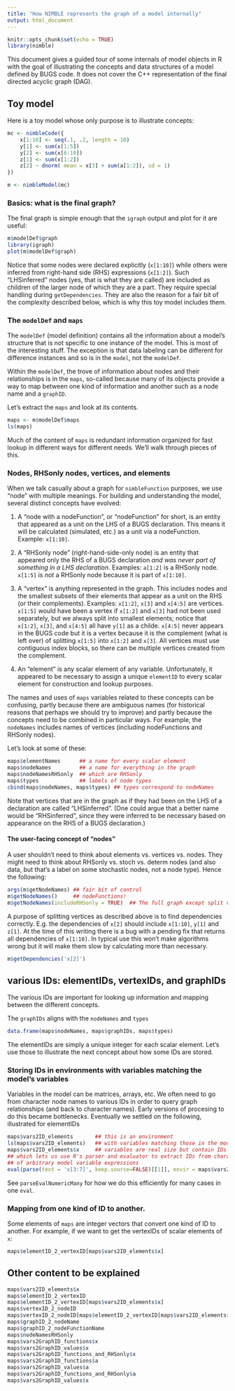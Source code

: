 ```yaml
---
title: "How NIMBLE represents the graph of a model internally"
output: html_document
---
```


```r
knitr::opts_chunk$set(echo = TRUE)
library(nimble)
```

This document gives a guided tour of some internals of model objects in R with the goal of illustrating the concepts and data structures of a model defined by BUGS code.  It does not cover the C++ representation of the final directed acyclic graph (DAG).

## Toy model

Here is a toy model whose only purpose is to illustrate concepts:

```r
mc <- nimbleCode({
    x[1:10] <- seq(.1, .2, length = 10)
    y[1] <- sum(x[1:5])
    y[2] <- sum(x[6:10])
    z[1] <- sum(x[1:2])
    z[2] ~ dnorm( mean = x[3] + sum(a[1:2]), sd = 1)
})

m <- nimbleModel(mc)
```

### Basics: what is the final graph?

The final graph is simple enough that the `igraph` output and plot for it are useful:

```r
m$modelDef$graph
library(igraph)
plot(m$modelDef$graph)
```

Notice that some nodes were declared explicitly (`x[1:10]`) while others were inferred from right-hand side (RHS) expressions (`x[1:2]`).  Such "LHSinferred" nodes (yes, that is what they are called) are included as children of the larger node of which they are a part.  They require special handling during `getDependencies`.  They are also the reason for a fair bit of the complexity described below, which is why this toy model includes them.

### The `modelDef` and `maps`

The `modelDef` (model definition) contains all the information about a model's structure that is not specific to one instance of the model.  This is most of the interesting stuff.  The exception is that data labeling can be different for difference instances and so is in the `model`, not the `modelDef`.

Within the `modelDef`, the trove of information about nodes and their relationships is in the `maps`, so-called because many of its objects provide a way to map between one kind of information and another such as a node name and a `graphID`.

Let's extract the `maps` and look at its contents.

```r
maps <- m$modelDef$maps
ls(maps)
```

Much of the content of `maps` is redundant information organized for fast lookup in different ways for different needs. We'll walk through pieces of this.

### Nodes, RHSonly nodes, vertices, and elements

When we talk casually about a graph for `nimbleFunction` purposes, we use "node" with multiple meanings.  For building and understanding the model, several distinct concepts have evolved:

1. A "node with a nodeFunction", or "nodeFunction" for short, is an entity that appeared as a unit on the LHS of a BUGS declaration.  This means it will be calculated (simulated, etc.) as a unit via a nodeFunction.  Example: `x[1:10]`.

2. A "RHSonly node" (right-hand-side-only node) is an entity that appeared only the RHS of a BUGS declaration *and was never part of something in a LHS declaration*.  Examples: `a[1:2]` is a RHSonly node.  `x[1:5]` is *not* a RHSonly node because it is part of `x[1:10]`.

3. A "vertex" is anything represented in the graph.  This includes nodes and the smallest subsets of their elements that appear as a unit on the RHS (or their complements).  Examples: `x[1:2]`, `x[3]` and `x[4:5]` are vertices.  `x[1:5]` would have been a vertex if `x[1:2]` and `x[3]` had not been used separately, but we always split into smallest elements; notice that `x[1:2]`, `x[3]`, and `x[4:5]` all have `y[1]` as a childe.  `x[4:5]` never appears in the BUGS code but it is a vertex because it is the complement (what is left over) of splitting `x[1:5]` into `x[1:2]` and `x[3]`.  All vertices must use contiguous index blocks, so there can be multiple vertices created from the complement.

4. An "element" is any scalar element of any variable.  Unfortunately, it appeared to be necessary to assign a unique `elementID` to every scalar element for construction and lookup purposes.

The names and uses of `maps` variables related to these concepts can be confusing, partly because there are ambiguous names (for historical reasons that perhaps we should try to improve) and partly because the concepts need to be combined in particular ways.  For example, the `nodeNames` includes names of vertices (including nodeFunctions and RHSonly nodes).

Let's look at some of these:

```r
maps$elementNames      ## a name for every scalar element
maps$nodeNames         ## a name for everything in the graph
maps$nodeNamesRHSonly  ## which are RHSonly
maps$types             ## labels of node types
cbind(maps$nodeNames, maps$types) ## types correspond to nodeNames
```

Note that vertices that are in the graph as if they had been on the LHS of a declaration are called "LHSinferred".  (One could argue that a better name would be "RHSinferred", since they were inferred to be necessary based on appearance on the RHS of a BUGS declaration.)

#### The user-facing concept of "nodes"

A user shouldn't need to think about elements vs. vertices vs. nodes.  They might need to think about RHSonly vs. stoch vs. determ nodes (and also data, but that's a label on some stochastic nodes, not a node type).  Hence the following:

```r
args(m$getNodeNames) ## fair bit of control
m$getNodeNames()     ## nodeFunctions!
m$getNodeNames(includeRHSonly = TRUE)  ## The full graph except split vertices
```

A purpose of splitting vertices as described above is to find dependencies correctly.  E.g. the dependencies of `x[2]` should include `x[1:10]`, `y[1]` and `z[1]`.  At the time of this writing there is a bug with a pending fix that returns all dependencies of `x[1:10]`.  In typical use this won't make algorithms wrong but it will make them slow by calculating more than necessary. 

```r
m$getDependencies('x[2]')
```

## various IDs: elementIDs, vertexIDs, and graphIDs

The various IDs are important for looking up information and mapping between the different concepts.

The `graphIDs` aligns with the `nodeNames` and `types`

```r
data.frame(maps$nodeNames, maps$graphIDs, maps$types)
```

The elementIDs are simply a unique integer for each scalar element.  Let's use those to illustrate the next concept about how some IDs are stored.

### Storing IDs in environments with variables matching the model's variables

Variables in the model can be matrices, arrays, etc.  We often need to go from character node names to various IDs in order to query graph relationships (and back to character names).  Early versions of procesing to do this became bottlenecks.  Eventually we settled on the following, illustrated for elementIDs

```r
maps$vars2ID_elements       ## this is an environment
ls(maps$vars2ID_elements)   ## with variables matching those in the model
maps$vars2ID_elements$x     ## variables are real size but contain IDs
## which lets us use R's parser and evaluator to extract IDs from character code
## of arbitrary model variable expressions
eval(parse(text = 'x[3:7]', keep.source=FALSE)[[1]], envir = maps$vars2ID_elements)
```

See `parseEvalNumericMany` for how we do this efficiently for many cases in one `eval`.

### Mapping from one kind of ID to another.

Some elements of `maps` are integer vectors that convert one kind of ID to another.  For example, if we want to get the vertexIDs of scalar elements of `x`:

```r
maps$elementID_2_vertexID[maps$vars2ID_elements$x]
```

## Other content to be explained
```r
maps$vars2ID_elements$x
maps$elementID_2_vertexID
maps$elementID_2_vertexID[maps$vars2ID_elements$x]
maps$vertexID_2_nodeID
maps$vertexID_2_nodeID[maps$elementID_2_vertexID[maps$vars2ID_elements$x]]
maps$graphID_2_nodeName
maps$graphID_2_nodeFunctionName
maps$nodeNamesRHSonly
maps$vars2GraphID_functions$x
maps$vars2GraphID_values$x
maps$vars2GraphID_functions_and_RHSonly$x
maps$vars2GraphID_functions$a
maps$vars2GraphID_values$a
maps$vars2GraphID_functions_and_RHSonly$a
maps$vars2GraphID_values$x
```
